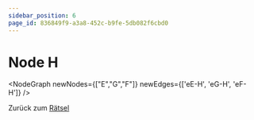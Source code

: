 ```yaml
---
sidebar_position: 6
page_id: 836849f9-a3a8-452c-b9fe-5db082f6cbd0
---
```


# Node H


<NodeGraph
  newNodes={["E","G","F"]} newEdges={['eE-H', 'eG-H', 'eF-H']}
/>

Zurück zum [Rätsel](https://mint-26e.gbsl.website/dacaqx)